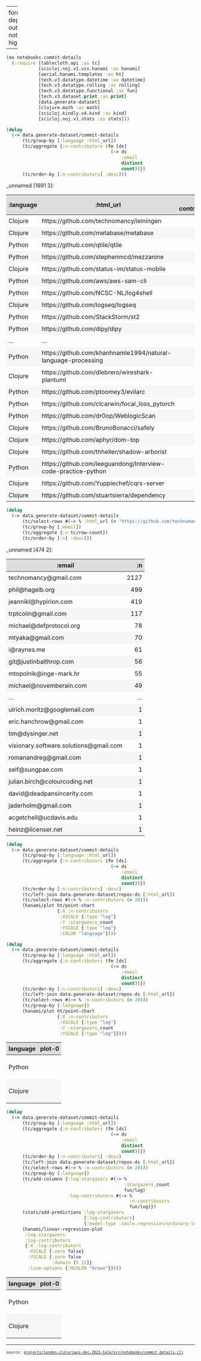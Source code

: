 
---
format:
  html: {toc: true, toc-depth: 4, theme: spacelab, output-file: notebooks.commit_details.html}
highlight-style: solarized

---
<style>table {
  border-style: thin;
}
th, td {
  padding: 6px;
}
td {
  text-align: left;
}
th {
  text-align: center;
  background-color: #ddd;
}
tr:nth-child(even) {
  background-color: #f6f6f6;
}
</style><style>.printedClojure .sourceCode {
  background-color: transparent;
  border-style: none;
}
</style>
<script src="notebooks.commit_details_files/md-default5.js" type="text/javascript"></script><script src="notebooks.commit_details_files/md-default6.js" type="text/javascript"></script><script src="notebooks.commit_details_files/vega7.js" type="text/javascript"></script><script src="notebooks.commit_details_files/vega8.js" type="text/javascript"></script><script src="notebooks.commit_details_files/vega9.js" type="text/javascript"></script>

<div class="sourceClojure">
```clojure
(ns notebooks.commit-details
  (:require [tablecloth.api :as tc]
            [scicloj.noj.v1.vis.hanami :as hanami]
            [aerial.hanami.templates :as ht]
            [tech.v3.datatype.datetime :as datetime]
            [tech.v3.datatype.rolling :as rolling]
            [tech.v3.datatype.functional :as fun]
            [tech.v3.dataset.print :as print]
            [data.generate-dataset]
            [clojure.math :as math]
            [scicloj.kindly.v4.kind :as kind]
            [scicloj.noj.v1.stats :as stats]))
```
</div>



<div class="sourceClojure">
```clojure
(delay
  (-> data.generate-dataset/commit-details
      (tc/group-by [:language :html_url])
      (tc/aggregate {:n-contributors (fn [ds]
                                       (-> ds
                                           :email
                                           distinct
                                           count))})
      (tc/order-by [:n-contributors] :desc)))
```
</div>


_unnamed [1891 3]:

| :language |                                                     :html_url | :n-contributors |
|-----------|---------------------------------------------------------------|----------------:|
|   Clojure |                      https://github.com/technomancy/leiningen |             474 |
|   Clojure |                          https://github.com/metabase/metabase |             417 |
|    Python |                                https://github.com/qtile/qtile |             407 |
|    Python |                       https://github.com/stephenmcd/mezzanine |             341 |
|   Clojure |                    https://github.com/status-im/status-mobile |             331 |
|    Python |                            https://github.com/aws/aws-sam-cli |             308 |
|    Python |                          https://github.com/NCSC-NL/log4shell |             299 |
|   Clojure |                              https://github.com/logseq/logseq |             282 |
|    Python |                             https://github.com/StackStorm/st2 |             250 |
|    Python |                                  https://github.com/dipy/dipy |             236 |
|       ... |                                                           ... |             ... |
|    Python | https://github.com/khanhnamle1994/natural-language-processing |               1 |
|   Clojure |                https://github.com/dlebrero/wireshark-plantuml |               1 |
|    Python |                           https://github.com/ptoomey3/evilarc |               1 |
|    Python |                https://github.com/clcarwin/focal_loss_pytorch |               1 |
|    Python |                         https://github.com/dr0op/WeblogicScan |               1 |
|   Clojure |                        https://github.com/BrunoBonacci/safely |               1 |
|   Clojure |                              https://github.com/aphyr/dom-top |               1 |
|   Clojure |                   https://github.com/thheller/shadow-arborist |               1 |
|    Python | https://github.com/leeguandong/Interview-code-practice-python |               1 |
|   Clojure |                     https://github.com/Yuppiechef/cqrs-server |               1 |
|   Clojure |                    https://github.com/stuartsierra/dependency |               1 |




<div class="sourceClojure">
```clojure
(delay
  (-> data.generate-dataset/commit-details
      (tc/select-rows #(-> % :html_url (= "https://github.com/technomancy/leiningen")))
      (tc/group-by [:email])
      (tc/aggregate {:n tc/row-count})
      (tc/order-by [:n] :desc)))
```
</div>


_unnamed [474 2]:

|                                 :email |   :n |
|----------------------------------------|-----:|
|                  technomancy@gmail.com | 2127 |
|                        phil@hagelb.org |  499 |
|                  jeannikl@hypirion.com |  419 |
|                    trptcolin@gmail.com |  117 |
|                michael@defprotocol.org |   78 |
|                       mtyaka@gmail.com |   70 |
|                            i@raynes.me |   61 |
|                 git@justinbalthrop.com |   56 |
|                 mtopolnik@inge-mark.hr |   55 |
|                michael@novemberain.com |   49 |
|                                    ... |  ... |
|           ulrich.moritz@googlemail.com |    1 |
|                eric.hanchrow@gmail.com |    1 |
|                       tim@dysinger.net |    1 |
| visionary.software.solutions@gmail.com |    1 |
|                  romanandreg@gmail.com |    1 |
|                       self@sungpae.com |    1 |
|          julian.birch@colourcoding.net |    1 |
|             david@deadpansincerity.com |    1 |
|                    jaderholm@gmail.com |    1 |
|                 acgetchell@ucdavis.edu |    1 |
|                     heinz@licenser.net |    1 |




<div class="sourceClojure">
```clojure
(delay
  (-> data.generate-dataset/commit-details
      (tc/group-by [:language :html_url])
      (tc/aggregate {:n-contributors (fn [ds]
                                       (-> ds
                                           :email
                                           distinct
                                           count))})
      (tc/order-by [:n-contributors] :desc)
      (tc/left-join data.generate-dataset/repos-ds [:html_url])
      (tc/select-rows #(-> % :n-contributors (> 20)))
      (hanami/plot ht/point-chart
                   {:X :n-contributors
                    :XSCALE {:type "log"}
                    :Y :stargazers_count
                    :YSCALE {:type "log"}
                    :COLOR "language"})))
```
</div>


<div><script>vegaEmbed(document.currentScript.parentElement, {"encoding":{"y":{"scale":{"type":"log"},"field":"stargazers_count","type":"quantitative"},"color":{"field":"language","type":"nominal"},"x":{"scale":{"type":"log"},"field":"n-contributors","type":"quantitative"}},"mark":{"type":"circle","tooltip":true},"width":400,"background":"floralwhite","height":300,"data":{"url":"notebooks.commit_details_files\/0.csv","format":{"type":"csv"}}});</script></div>


<div class="sourceClojure">
```clojure
(delay
  (-> data.generate-dataset/commit-details
      (tc/group-by [:language :html_url])
      (tc/aggregate {:n-contributors (fn [ds]
                                       (-> ds
                                           :email
                                           distinct
                                           count))})
      (tc/order-by [:n-contributors] :desc)
      (tc/left-join data.generate-dataset/repos-ds [:html_url])
      (tc/select-rows #(-> % :n-contributors (> 20)))
      (tc/group-by [:language])
      (hanami/plot ht/point-chart
                   {:X :n-contributors
                    :XSCALE {:type "log"}
                    :Y :stargazers_count
                    :YSCALE {:type "log"}})))
```
</div>


<table class="table"><thead><tr><th>language</th><th>plot-0</th></tr></thead><tbody><tr><td><div><p>Python</p></div></td><td><div><script>vegaEmbed(document.currentScript.parentElement, {"encoding":{"y":{"scale":{"type":"log"},"field":"stargazers_count","type":"quantitative"},"x":{"scale":{"type":"log"},"field":"n-contributors","type":"quantitative"}},"mark":{"type":"circle","tooltip":true},"width":400,"background":"floralwhite","height":300,"data":{"url":"notebooks.commit_details_files\/1.csv","format":{"type":"csv"}}});</script></div></td></tr><tr><td><div><p>Clojure</p></div></td><td><div><script>vegaEmbed(document.currentScript.parentElement, {"encoding":{"y":{"scale":{"type":"log"},"field":"stargazers_count","type":"quantitative"},"x":{"scale":{"type":"log"},"field":"n-contributors","type":"quantitative"}},"mark":{"type":"circle","tooltip":true},"width":400,"background":"floralwhite","height":300,"data":{"url":"notebooks.commit_details_files\/2.csv","format":{"type":"csv"}}});</script></div></td></tr></tbody></table>


<div class="sourceClojure">
```clojure
(delay
  (-> data.generate-dataset/commit-details
      (tc/group-by [:language :html_url])
      (tc/aggregate {:n-contributors (fn [ds]
                                       (-> ds
                                           :email
                                           distinct
                                           count))})
      (tc/order-by [:n-contributors] :desc)
      (tc/left-join data.generate-dataset/repos-ds [:html_url])
      (tc/select-rows #(-> % :n-contributors (> 20)))
      (tc/group-by [:language])
      (tc/add-columns {:log-stargazers #(-> %
                                            :stargazers_count
                                            fun/log)
                       :log-contributors #(-> %
                                              :n-contributors
                                              fun/log)})
      (stats/add-predictions :log-stargazers
                             [:log-contributors]
                             {:model-type :smile.regression/ordinary-least-square})
      (hanami/linear-regression-plot
       :log-stargazers
       :log-contributors
       {:X :log-contributors
        :XSCALE {:zero false}
        :YSCALE {:zero false
                 :domain [5 12]}
        :line-options {:MCOLOR "brown"}})))
```
</div>


<table class="table"><thead><tr><th>language</th><th>plot-0</th></tr></thead><tbody><tr><td><div><p>Python</p></div></td><td><div><script>vegaEmbed(document.currentScript.parentElement, {"width":400,"background":"floralwhite","layer":[{"encoding":{"y":{"scale":{"zero":false,"domain":[5,12]},"field":"log-stargazers","type":"quantitative"},"x":{"scale":{"zero":false},"field":"log-contributors","type":"quantitative"}},"mark":{"type":"circle","tooltip":true},"width":400,"background":"floralwhite","height":300},{"encoding":{"y":{"scale":{"zero":false,"domain":[5,12]},"field":"log-stargazers-prediction","type":"quantitative","axis":{"title":"log-stargazers"}},"x":{"scale":{"zero":false},"field":"log-contributors","type":"quantitative"}},"mark":{"type":"line","color":"brown","tooltip":true},"width":400,"background":"floralwhite","height":300}],"height":300,"data":{"url":"notebooks.commit_details_files\/3.csv","format":{"type":"csv"}}});</script></div></td></tr><tr><td><div><p>Clojure</p></div></td><td><div><script>vegaEmbed(document.currentScript.parentElement, {"width":400,"background":"floralwhite","layer":[{"encoding":{"y":{"scale":{"zero":false,"domain":[5,12]},"field":"log-stargazers","type":"quantitative"},"x":{"scale":{"zero":false},"field":"log-contributors","type":"quantitative"}},"mark":{"type":"circle","tooltip":true},"width":400,"background":"floralwhite","height":300},{"encoding":{"y":{"scale":{"zero":false,"domain":[5,12]},"field":"log-stargazers-prediction","type":"quantitative","axis":{"title":"log-stargazers"}},"x":{"scale":{"zero":false},"field":"log-contributors","type":"quantitative"}},"mark":{"type":"line","color":"brown","tooltip":true},"width":400,"background":"floralwhite","height":300}],"height":300,"data":{"url":"notebooks.commit_details_files\/4.csv","format":{"type":"csv"}}});</script></div></td></tr></tbody></table>

<div style="background-color:grey;height:2px;width:100%;"></div>

<div><pre><small><small>source: <a href="https://github.com/scicloj/clojure-data-scrapbook/blob/london-clojurians-talk/projects/london-clojurians-dec-2023-talk/src/notebooks/commit_details.clj">projects/london-clojurians-dec-2023-talk/src/notebooks/commit_details.clj</a></small></small></pre></div>